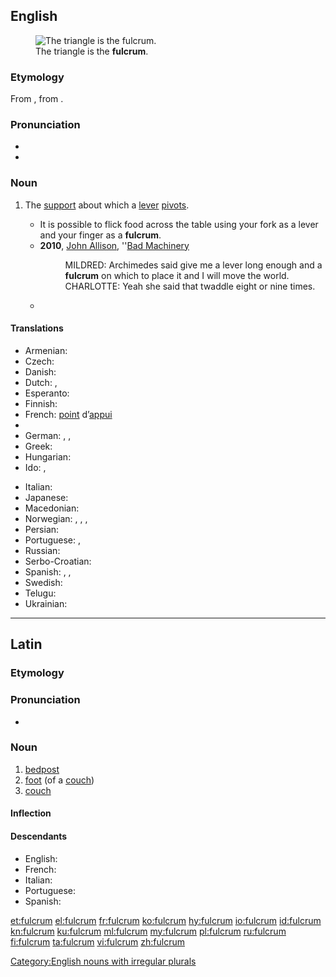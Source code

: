 {{also|Fulcrum}}
==English==
{{was wotd|2011|September|7}}
{{wikipedia}}
[[File:LeverFirstClass.png|thumb|right|The triangle is the '''fulcrum'''.]]

===Etymology===
From {{etyl|la|en}} {{term|fulcrum||bedpost, foot of a couch|lang=la}}, from {{m|la|fulciō||prop up, support}}.

===Pronunciation===
* {{IPA|/ˈfʌlk.rəm/|lang=en}}
* {{audio|en-us-fulcrum.ogg|Audio (US)|lang=en}}

===Noun===
{{en-noun|s|fulcra}}

# {{context|mechanics|lang=en}} The [[support]] about which a [[lever]] [[pivot]]s.
#* It is possible to flick food across the table using your fork as a lever and your finger as a '''fulcrum'''.
#* '''2010''', [[w:John Allison (artist)|John Allison]], ''[http://scarygoround.com/?date=20100126 Bad Machinery]
#*: MILDRED: Archimedes said give me a lever long enough and a '''fulcrum''' on which to place it and I will move the world.
#*: CHARLOTTE: Yeah she said that twaddle eight or nine times.
#*{{quote-magazine|date=2012-03
|author={{w|Henry Petroski}}
|title=Opening Doors
|volume=100|issue=2|page=112-3
|magazine=[[w:American Scientist|American Scientist]]
|url=http://www.americanscientist.org/issues/pub/opening-doors
|passage=A doorknob of whatever roundish shape is effectively a continuum of levers, with the axis of the latching mechanism&mdash;known as the spindle&mdash;being the '''fulcrum''' about which the turning takes place.}}

====Translations====
{{trans-top|support about which a lever pivots}}
* Armenian: {{t|hy|հենակետ|tr=henaket|sc=Armn}}
* Czech: {{t|cs|opěrný bod|m}}
* Danish: {{t|da|understøttelsespunkt|n}}
* Dutch: {{t+|nl|draaipunt|n}}, {{t+|nl|steunpunt|n}}
* Esperanto: {{t|eo|apogpunkto}}
* Finnish: {{t|fi|tukipiste}}
* French: [[point]] d’[[appui]] {{g|m}}
* {{trreq|ka}}
* German: {{t+|de|Angelpunkt|m}}, {{t|de|Drehpunkt|m}}, {{t|de|Hebelstützpunkt|m}}
* Greek: {{t+|el|υπομόχλιο|n|tr=ypomóchlio|sc=Grek}}
* Hungarian: {{t|hu|forgástengely}}
* Ido: {{t+|io|apog-punto}}, {{t+|io|pivoto}}
{{trans-mid}}
* Italian: {{t+|it|fulcro|m}}
* Japanese: {{t|ja|支点|tr=[[してん]], shiten}}
* Macedonian: {{t|mk|ослонец|m|tr=óslonec|sc=Cyrl}}
* Norwegian: {{t|no|dreiepunkt|n}}, {{t|no|dreiningspunkt|n}}, {{t|no|hvilepunkt|n}}, {{t|no|omdreiningspunkt|n}}
* Persian: {{t|fa|تکیه‌گاه|sc=fa-Arab}}
* Portuguese: {{t|pt|ponto de apoio|m}}, {{t+|pt|fulcro|m}}
* Russian: {{t|ru|точка опоры|sc=Cyrl}}
* Serbo-Croatian: {{t+|sh|uporište}}
* Spanish: {{t+|es|pivote|m}}, {{t|es|punto de apoyo|m}}, {{t+|es|fulcro|m}}
* Swedish: {{t|sv|rotationspunkt}}
* Telugu: {{t+|te|ఆధారము}}
* Ukrainian: {{t|uk|точка опори|f}}
{{trans-bottom}}

[[Category:English nouns with irregular plurals]]

----

==Latin==

===Etymology===
{{rfe|lang=la}}

===Pronunciation===
* {{a|Classical}} {{IPA|/ˈful.krum/|lang=la}}

===Noun===
{{la-noun|fulcrum|fulcri|fulcrī|n|second}}

# [[bedpost]]
# [[foot]] (of a [[couch]])
# [[couch]]

====Inflection====
{{la-decl-2nd-N|fulcr}}

====Descendants====
* English: {{l|en|fulcrum}}
* French: {{l|fr|fulcrum}}
* Italian: {{l|it|fulcro}}
* Portuguese: {{l|pt|fulcro}}
* Spanish: {{l|es|fulcro}}

[[et:fulcrum]]
[[el:fulcrum]]
[[fr:fulcrum]]
[[ko:fulcrum]]
[[hy:fulcrum]]
[[io:fulcrum]]
[[id:fulcrum]]
[[kn:fulcrum]]
[[ku:fulcrum]]
[[ml:fulcrum]]
[[my:fulcrum]]
[[pl:fulcrum]]
[[ru:fulcrum]]
[[fi:fulcrum]]
[[ta:fulcrum]]
[[vi:fulcrum]]
[[zh:fulcrum]]